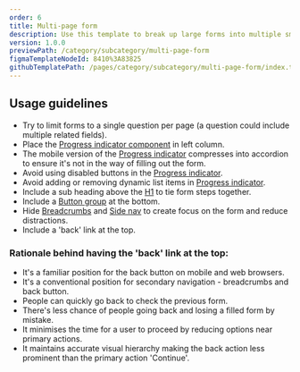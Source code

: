 ```yaml
---
order: 6
title: Multi-page form
description: Use this template to break up large forms into multiple smaller steps to decrease cognitive load.
version: 1.0.0
previewPath: /category/subcategory/multi-page-form
figmaTemplateNodeId: 8410%3A83825
githubTemplatePath: /pages/category/subcategory/multi-page-form/index.tsx
---
```


## Usage guidelines

- Try to limit forms to a single question per page (a question could include multiple related fields).
- Place the [Progress indicator component](/components/progress-indicator) in left column.
- The mobile version of the [Progress indicator](/components/progress-indicator) compresses into accordion to ensure it's not in the way of filling out the form.
- Avoid using disabled buttons in the [Progress indicator](/components/progress-indicator).
- Avoid adding or removing dynamic list items in [Progress indicator](/components/progress-indicator).
- Include a sub heading above the [H1](/components/heading) to tie form steps together.
- Include a [Button group](/components/button#button-groups) at the bottom.
- Hide [Breadcrumbs](/components/breadcrumbs) and [Side nav](/components/side-nav) to create focus on the form and reduce distractions.
- Include a 'back' link at the top.

### Rationale behind having the 'back' link at the top:

- It's a familiar position for the back button on mobile and web browsers.
- It's a conventional position for secondary navigation - breadcrumbs and back button.
- People can quickly go back to check the previous form.
- There's less chance of people going back and losing a filled form by mistake.
- It minimises the time for a user to proceed by reducing options near primary actions.
- It maintains accurate visual hierarchy making the back action less prominent than the primary action 'Continue'.
